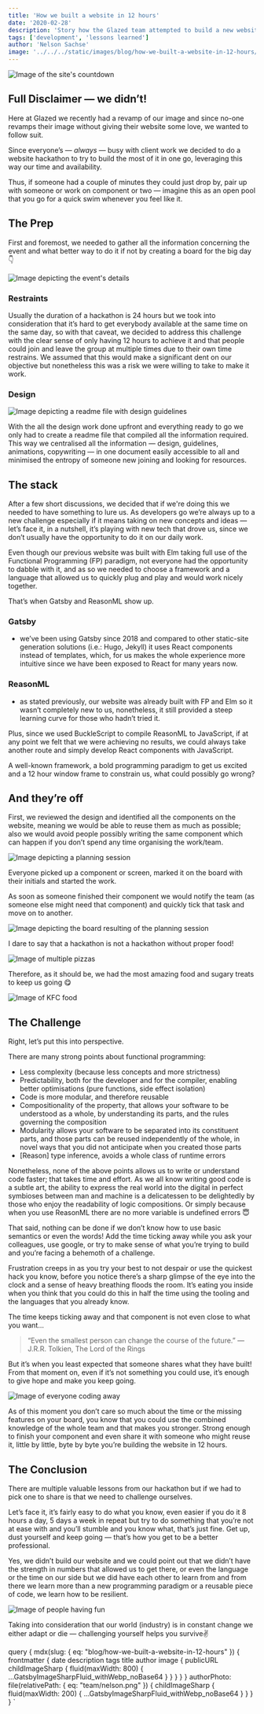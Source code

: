 ```yaml
---
title: 'How we built a website in 12 hours'
date: '2020-02-28'
description: 'Story how the Glazed team attempted to build a new website in 12 hours'
tags: ['development', 'lessons learned']
author: 'Nelson Sachse'
image: '../../../static/images/blog/how-we-built-a-website-in-12-hours/header.png'
---
```



<Image
  src="blog/how-we-built-a-website-in-12-hours/header.png"
  alt="Image of the site's countdown"
  caption="Time ticking away..."
/>

## Full Disclaimer — we didn’t!

Here at Glazed we recently had a revamp of our image and since no-one revamps their image without giving their website some love, we wanted to follow suit.

Since everyone’s — _always_ — busy with client work we decided to do a website hackathon to try to build the most of it in one go, leveraging this way our time and availability.

Thus, if someone had a couple of minutes they could just drop by, pair up with someone or work on component or two — imagine this as an open pool that you go for a quick swim whenever you feel like
it.

## The Prep

First and foremost, we needed to gather all the information concerning the event and what better way to do it if not by creating a board for the big day 👇

<Image src="blog/how-we-built-a-website-in-12-hours/hackathon.jpeg" alt="Image depicting the event's details" />

### Restraints

Usually the duration of a hackathon is 24 hours but we took into consideration that it’s hard to get everybody available at the same time on the same day, so with that caveat, we decided to address this challenge with the clear sense of only having 12 hours to achieve it and that people could join and leave the group at multiple times due to their own time restrains.
We assumed that this would make a significant dent on our objective but nonetheless this was a risk we were willing to take to make it work.

### Design

<Image
  src="blog/how-we-built-a-website-in-12-hours/planning.png"
  alt="Image depicting a readme file with design guidelines"
  caption="r/all the links"
/>

With the all the design work done upfront and everything ready to go we only had to create a readme file that compiled all the information required.
This way we centralised all the information — design, guidelines, animations, copywriting — in one document easily accessible to all and minimised the entropy of someone new joining and looking for resources.

## The stack

After a few short discussions, we decided that if we're doing this we needed to have something to lure us. As developers go we’re always up to a new challenge especially if it means taking on new concepts and ideas — let’s face it, in a nutshell, it’s playing with new tech that drove us, since we don’t usually have the opportunity to do it on our daily work.

Even though our previous website was built with Elm taking full use of the Functional Programming (FP) paradigm, not everyone had the opportunity to dabble with it, and as so we needed to choose a framework and a language that allowed us to quickly plug and play and would work nicely together.

That’s when Gatsby and ReasonML show up.

### Gatsby

- we’ve been using Gatsby since 2018 and compared to other static-site generation solutions (i.e.: Hugo, Jekyll) it uses React components instead of templates, which, for us makes the whole experience more intuitive since we have been exposed to React for many years now.

### ReasonML

- as stated previously, our website was already built with FP and Elm so it wasn’t completely new to us, nonetheless, it still provided a steep learning curve for those who hadn’t tried it.

Plus, since we used BuckleScript to compile ReasonML to JavaScript, if at any point we felt that we were achieving no results, we could always take another route and simply develop React components with JavaScript.

A well-known framework, a bold programming paradigm to get us excited and a 12 hour window frame to constrain us, what could possibly go wrong?

## And they’re off

First, we reviewed the design and identified all the components on the website, meaning we would be able to reuse them as much as possible; also we would avoid people possibly writing the same component which can happen if you don’t spend any time organising the work/team.

<Image
  src="blog/how-we-built-a-website-in-12-hours/show-and-tell.jpeg"
  alt="Image depicting a planning session"
  caption="Look into my eyes and tell me that you've made a PR"
/>

Everyone picked up a component or screen, marked it on the board with their initials and started the work.

As soon as someone finished their component we would notify the team (as someone else might need that component) and quickly tick that task and move on to another.

<Image
  src="blog/how-we-built-a-website-in-12-hours/board.jpeg"
  alt="Image depicting the board resulting of the planning session"
  caption="We might need bigger board"
/>

I dare to say that a hackathon is not a hackathon without proper food!

<Image src="blog/how-we-built-a-website-in-12-hours/pizza.png" alt="Image of multiple pizzas" />

Therefore, as it should be, we had the most amazing food and sugary treats to keep us going 😋

<Image src="blog/how-we-built-a-website-in-12-hours/kfc.png" alt="Image of KFC food" />

## The Challenge

Right, let’s put this into perspective.

There are many strong points about functional programming:

- Less complexity (because less concepts and more strictness)
- Predictability, both for the developer and for the compiler, enabling better optimisations (pure functions, side effect isolation)
- Code is more modular, and therefore reusable
- Compositionality of the property, that allows your software to be understood as a whole, by understanding its parts, and the rules governing the composition
- Modularity allows your software to be separated into its constituent parts, and those parts can be reused independently of the whole, in novel ways that you did not anticipate when you created those parts
- [Reason] type inference, avoids a whole class of runtime errors

Nonetheless, none of the above points allows us to write or understand code faster; that takes time and effort.
As we all know writing good code is a subtle art, the ability to express the real world into the digital in perfect symbioses between man and machine is a delicatessen to be delightedly by those who enjoy the readability of logic compositions. Or simply because when you use ReasonML there are no more variable is undefined errors 😇

That said, nothing can be done if we don’t know how to use basic semantics or even the words! Add the time ticking away while you ask your colleagues, use google, or try to make sense of what you’re trying to build and you’re facing a behemoth of a challenge.

Frustration creeps in as you try your best to not despair or use the quickest hack you know, before you notice there’s a sharp glimpse of the eye into the clock and a sense of heavy breathing floods the room. It’s eating you inside when you think that you could do this in half the time using the tooling and the languages that you already know.

The time keeps ticking away and that component is not even close to what you want…

> “Even the smallest person can change the course of the future.” ― J.R.R. Tolkien, The Lord of the Rings

But it’s when you least expected that someone shares what they have built! From that moment on, even if it’s not something you could use, it’s enough to give hope and make you keep going.

<Image
  src="blog/how-we-built-a-website-in-12-hours/hacking.jpeg"
  alt="Image of everyone coding away"
  caption="Too many cooks in the kitchen?"
/>

As of this moment you don’t care so much about the time or the missing features on your board, you know that you could use the combined knowledge of the whole team and that makes you stronger. Strong enough to finish your component and even share it with someone who might reuse it, little by little, byte by byte you’re building the website in 12 hours.

## The Conclusion

There are multiple valuable lessons from our hackathon but if we had to pick one to share is that we need to challenge ourselves.

Let’s face it, it’s fairly easy to do what you know, even easier if you do it 8 hours a day, 5 days a week in repeat but try to do something that you’re not at ease with and you’ll stumble and you know what, that’s just fine. Get up, dust yourself and keep going — that’s how you get to be a better professional.

Yes, we didn’t build our website and we could point out that we didn’t have the strength in numbers that allowed us to get there, or even the language or the time on our side but we did have each other to learn from and from there we learn more than a new programming paradigm or a reusable piece of code, we learn how to be resilient.

<Image src="blog/how-we-built-a-website-in-12-hours/laughs.jpeg" alt="Image of people having fun" />

Taking into consideration that our world (industry) is in constant change we either adapt or die — challenging yourself helps you survive✌

  query {
    mdx(slug: { eq: "blog/how-we-built-a-website-in-12-hours" }) {
      frontmatter {
        date
        description
        tags
        title
        author
        image {
          publicURL
          childImageSharp {
            fluid(maxWidth: 800) {
              ...GatsbyImageSharpFluid_withWebp_noBase64
            }
          }
        }
      }
    }
    authorPhoto: file(relativePath: { eq: "team/nelson.png" }) {
      childImageSharp {
        fluid(maxWidth: 200) {
          ...GatsbyImageSharpFluid_withWebp_noBase64
        }
      }
    }
  }
`
